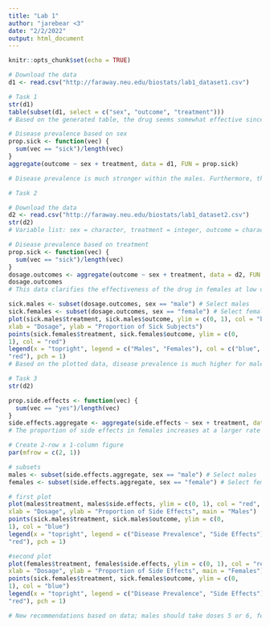 ```yaml
---
title: "Lab 1"
author: "jarebear <3"
date: "2/2/2022"
output: html_document
---
```


```r
knitr::opts_chunk$set(echo = TRUE)
```

```r
# Download the data
d1 <- read.csv("http://faraway.neu.edu/biostats/lab1_dataset1.csv")
```

```r
# Task 1
str(d1)
table(subset(d1, select = c("sex", "outcome", "treatment")))
# Based on the generated table, the drug seems somewhat effective since more individuals that took the drug ended up with a not sick outcome. However, the drug appears to be somewhat more effective for females.

# Disease prevalence based on sex
prop.sick <- function(vec) {
  sum(vec == "sick")/length(vec)
}
aggregate(outcome ~ sex + treatment, data = d1, FUN = prop.sick)

# Disease prevalence is much stronger within the males. Furthermore, the drug seems effective in that the rate of sickness in individuals that received the drug was less than half of the rate of sickness in individuals that received the placebo. Clinicians should recommend the drug mostly to females.


```
```r
# Task 2

# Download the data
d2 <- read.csv("http://faraway.neu.edu/biostats/lab1_dataset2.csv")
str(d2)
# Variable list: sex = character, treatment = integer, outcome = character, side.effects = character

# Disease prevalence based on treatment
prop.sick <- function(vec) {
  sum(vec == "sick")/length(vec)
}
dosage.outcomes <- aggregate(outcome ~ sex + treatment, data = d2, FUN = prop.sick)
dosage.outcomes
# This data clarifies the effectiveness of the drug in females at low doses. However, the number 8 dosage appears to be most effective in both males and females.

sick.males <- subset(dosage.outcomes, sex == "male") # Select males
sick.females <- subset(dosage.outcomes, sex == "female") # Select females
plot(sick.males$treatment, sick.males$outcome, ylim = c(0, 1), col = "blue",
xlab = "Dosage", ylab = "Proportion of Sick Subjects")
points(sick.females$treatment, sick.females$outcome, ylim = c(0,
1), col = "red")
legend(x = "topright", legend = c("Males", "Females"), col = c("blue",
"red"), pch = 1)
# Based on the plotted data, disease prevalence is much higher for males at low doses; high doses are needed to bring down disease prevalence in the male population, whereas females react positively to all doses. The change in prevalence over dosage is nonlinear for males, since it suddenly drops off between dosages 4 & 6. Dosage levels 6 & 7 seem to be most effective for both genders, whereas the largest discrepancy between dosage effectiveness between genders exists at the lower dosages. For females, dosage 2 is recommended; for males, dosage 8 is recommended.
```

```r
# Task 3
str(d2)

prop.side.effects <- function(vec) {
  sum(vec == "yes")/length(vec)
}
side.effects.aggregate <- aggregate(side.effects ~ sex + treatment, data = d2, FUN = prop.side.effects)
# The proportion of side effects in females increases at a larger rate with respect to dosage as compared to males.

# Create 2-row x 1-column figure
par(mfrow = c(2, 1))

# subsets
males <- subset(side.effects.aggregate, sex == "male") # Select males
females <- subset(side.effects.aggregate, sex == "female") # Select females

# first plot
plot(males$treatment, males$side.effects, ylim = c(0, 1), col = "red",
xlab = "Dosage", ylab = "Proportion of Side Effects", main = "Males")
points(sick.males$treatment, sick.males$outcome, ylim = c(0,
1), col = "blue")
legend(x = "topright", legend = c("Disease Prevalence", "Side Effects"), col = c("blue",
"red"), pch = 1)

#second plot
plot(females$treatment, females$side.effects, ylim = c(0, 1), col = "red",
xlab = "Dosage", ylab = "Proportion of Side Effects", main = "Females")
points(sick.females$treatment, sick.females$outcome, ylim = c(0,
1), col = "blue")
legend(x = "topright", legend = c("Disease Prevalence", "Side Effects"), col = c("blue",
"red"), pch = 1)

# New recommendations based on data; males should take doses 5 or 6, females should take dose 3. The new information somewhat contradicts earlier assessments.
```


